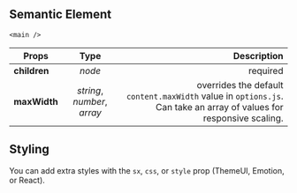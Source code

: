 
<Title type="main" title="Main">
  <Styled.p>
    The Main component serves as your website's main content area. It wraps your
    layout's <span>children</span>, which lets you control its contents at the
    page level.
  </Styled.p>
</Title>

## Semantic Element

`<main />`

| Props        |            Type             |                                                                                                         Description |
| ------------ | :-------------------------: | ------------------------------------------------------------------------------------------------------------------: |
| **children** |           _node_            |                                                                                                            required |
| **maxWidth** | _string_, _number_, _array_ | overrides the default `content.maxWidth` value in `options.js`. Can take an array of values for responsive scaling. |

## Styling

You can add extra styles with the `sx`, `css`, or `style` prop (ThemeUI, Emotion, or React).
